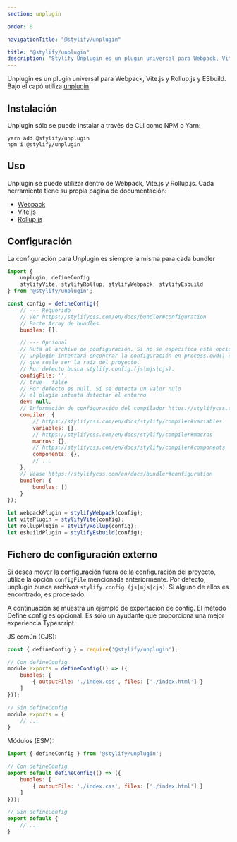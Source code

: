 ```yaml
---
section: unplugin

order: 0

navigationTitle: "@stylify/unplugin"

title: "@stylify/unplugin"
description: "Stylify Unplugin es un plugin universal para Webpack, Vite.js y Rollup.js y ESbuild."
---
```


Unplugin es un plugin universal para Webpack, Vite.js y Rollup.js y ESbuild.<br />
Bajo el capó utiliza [unplugin](https://github.com/unjs/unplugin).

## Instalación

Unplugin sólo se puede instalar a través de CLI como NPM o Yarn:
```
yarn add @stylify/unplugin
npm i @stylify/unplugin
```

## Uso

Unplugin se puede utilizar dentro de Webpack, Vite.js y Rollup.js.
Cada herramienta tiene su propia página de documentación:
- [Webpack](/es/docs/integrations/webpack)
- [Vite.js](/es/docs/integrations/vitejs)
- [Rollup.js](/es/docs/integrations/rollupjs)

## Configuración
La configuración para Unplugin es siempre la misma para cada bundler

```javascript
import {
	unplugin, defineConfig
	stylifyVite, stylifyRollup, stylifyWebpack, stylifyEsbuild
} from '@stylify/unplugin';

const config = defineConfig({
	// --- Requerido
	// Ver https://stylifycss.com/en/docs/bundler#configuration
	// Parte Array de bundles
	bundles: [],

	// --- Opcional
	// Ruta al archivo de configuración. Si no se especifica esta opción
	// unplugin intentará encontrar la configuración en process.cwd() dir
	// que suele ser la raíz del proyecto.
	// Por defecto busca stylify.config.(js|mjs|cjs).
	configFile: '',
	// true | false
	// Por defecto es null. Si se detecta un valor nulo
	// el plugin intenta detectar el entorno
	dev: null,
	// Información de configuración del compilador https://stylifycss.com/en/docs/stylify/compiler#configuration
	compiler: {
		// https://stylifycss.com/en/docs/stylify/compiler#variables
		variables: {},
		// https://stylifycss.com/en/docs/stylify/compiler#macros
		macros: {},
		// https://stylifycss.com/en/docs/stylify/compiler#components
		components: {},
		// ...
	},
	// Véase https://stylifycss.com/en/docs/bundler#configuration
	bundler: {
		bundles: []
	}
});

let webpackPlugin = stylifyWebpack(config);
let vitePlugin = stylifyVite(config);
let rollupPlugin = stylifyRollup(config);
let esbuildPlugin = stylifyEsbuild(config);
```

## Fichero de configuración externo
Si desea mover la configuración fuera de la configuración del proyecto, utilice la opción `configFile` mencionada anteriormente. Por defecto, unplugin busca archivos `stylify.config.(js|mjs|cjs)`. Si alguno de ellos es encontrado, es procesado.

A continuación se muestra un ejemplo de exportación de config. El método Define config es opcional. Es sólo un ayudante que proporciona una mejor experiencia Typescript.

JS común (CJS):

```javascript
const { defineConfig } = require('@stylify/unplugin');

// Con defineConfig
module.exports = defineConfig(() => ({
	bundles: [
		{ outputFile: './index.css', files: ['./index.html'] }
	]
}));

// Sin defineConfig
module.exports = {
	// ...
}

```

Módulos (ESM):

```javascript
import { defineConfig } from '@stylify/unplugin';

// Con defineConfig
export default defineConfig(() => ({
	bundles: [
		{ outputFile: './index.css', files: ['./index.html'] }
	]
}));

// Sin defineConfig
export default {
	// ...
}
```

<WhereToNext />
